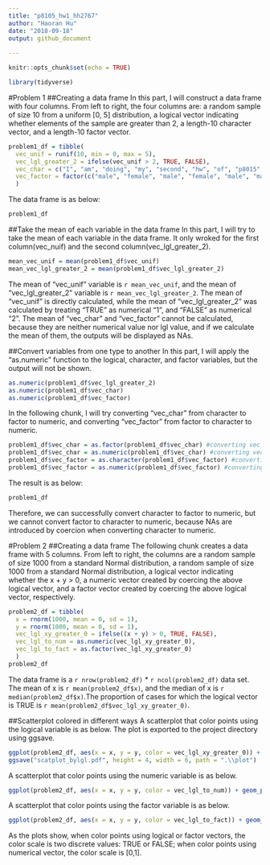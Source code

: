 ```yaml
---
title: "p8105_hw1_hh2767"
author: "Haoran Hu"
date: "2018-09-18"
output: github_document
   
---
```


```r
knitr::opts_chunk$set(echo = TRUE)
```
```r
library(tidyverse)
```
#Problem 1
##Creating a data frame
In this part, I will construct a data frame with four columns. From left to right, the four columns are: a random sample of size 10 from a uniform [0, 5] distribution, a logical vector indicating whether elements of the sample are greater than 2, a length-10 character vector, and a length-10 factor vector.
```r
problem1_df = tibble(
  vec_unif = runif(10, min = 0, max = 5),
  vec_lgl_greater_2 = ifelse(vec_unif > 2, TRUE, FALSE),
  vec_char = c("I", "am", "doing", "my", "second", "hw", "of", "p8015", "data", "science"),
  vec_factor = factor(c("male", "female", "male", "female", "male", "male",     "female", "male", "female", "male"))
  )
```
The data frame is as below:
```r
problem1_df
```
##Take the mean of each variable in the data frame
In this part, I will try to take the mean of each variable in the data frame. It only wroked for the first column(vec_nuif) and the second column(vec_lgl_greater_2).
```r
mean_vec_unif = mean(problem1_df$vec_unif)
mean_vec_lgl_greater_2 = mean(problem1_df$vec_lgl_greater_2)
```
The mean of "vec_unif" variable is `r mean_vec_unif`, and the mean of "vec_lgl_greater_2" variable is `r mean_vec_lgl_greater_2`. The mean of "vec_unif" is directly calculated, while the mean of "vec_lgl_greater_2" was calculated by treating "TRUE" as numerical "1", and "FALSE" as numerical "2". The mean of "vec_char" and "vec_factor" cannot be calculated, because they are neither numerical value nor lgl value, and if we calculate the mean of them, the outputs will be displayed as NAs.

##Convert variables from one type to another
In this part, I will apply the "as.numeric" function to the logical, character, and factor variables, but the output will not be shown.
```r
as.numeric(problem1_df$vec_lgl_greater_2)
as.numeric(problem1_df$vec_char)
as.numeric(problem1_df$vec_factor)
```
In the following chunk, I will try converting "vec_char" from character to factor to numeric, and converting "vec_factor" from factor to character to numeric.

```r
problem1_df$vec_char = as.factor(problem1_df$vec_char) #converting vec_char from character to factor
problem1_df$vec_char = as.numeric(problem1_df$vec_char) #converting vec_char from factor to numeric
problem1_df$vec_factor = as.character(problem1_df$vec_factor) #converting vec_factor from factor to character
problem1_df$vec_factor = as.numeric(problem1_df$vec_factor) #converting vec_factor from character to numeric
```
The result is as below:
```r
problem1_df
```
Therefore, we can successfully convert character to factor to numeric, but we cannot convert factor to character to numeric, because NAs are introduced by coercion when converting character to numeric.

#Problem 2
##Creating a data frame
The following chunk creates a data frame with 5 columns. From left to right, the columns are a random sample of size 1000 from a standard Normal distribution, a random sample of size 1000 from a standard Normal distribution, a logical vector indicating whether the x + y > 0, a numeric vector created by coercing the above logical vector, and a factor vector created by coercing the above logical vector, respectively. 
```r
problem2_df = tibble(
  x = rnorm(1000, mean = 0, sd = 1),
  y = rnorm(1000, mean = 0, sd = 1),
  vec_lgl_xy_greater_0 = ifelse((x + y) > 0, TRUE, FALSE),
  vec_lgl_to_num = as.numeric(vec_lgl_xy_greater_0),
  vec_lgl_to_fact = as.factor(vec_lgl_xy_greater_0)
  )
problem2_df
```
The data frame is a `r nrow(problem2_df)` * `r ncol(problem2_df)` data set. The mean of x is `r mean(problem2_df$x)`, and the median of x is `r median(problem2_df$x)`.The proportion of cases for which the logical vector is TRUE is `r mean(problem2_df$vec_lgl_xy_greater_0)`.

##Scatterplot colored in different ways
A scatterplot that color points using the logical variable is as below. The plot is exported to the project directory using ggsave.
```r
ggplot(problem2_df, aes(x = x, y = y, color = vec_lgl_xy_greater_0)) + geom_point()
ggsave("scatplot_bylgl.pdf", height = 4, width = 6, path = ".\\plot")
```
A scatterplot that color points using the numeric variable is as below.
```r
ggplot(problem2_df, aes(x = x, y = y, color = vec_lgl_to_num)) + geom_point()
```
A scatterplot that color points using the factor variable is as below.
```r
ggplot(problem2_df, aes(x = x, y = y, color = vec_lgl_to_fact)) + geom_point()
```
As the plots show, when color points using logical or factor vectors, the color scale is two discrete values: TRUE or FALSE; when color points using numerical vector, the color scale is [0,1].

